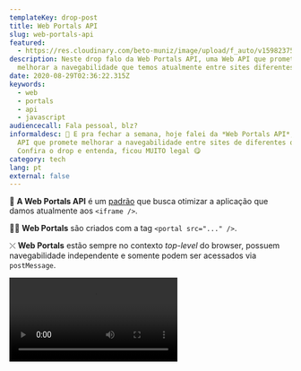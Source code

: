 ```yaml
---
templateKey: drop-post
title: Web Portals API
slug: web-portals-api
featured:
  - https://res.cloudinary.com/beto-muniz/image/upload/f_auto/v1598237543/Text_akhbby.jpg
description: Neste drop falo da Web Portals API, uma Web API que promete
  melhorar a navegabilidade que temos atualmente entre sites diferentes.
date: 2020-08-29T02:36:22.315Z
keywords:
  - web
  - portals
  - api
  - javascript
audiencecall: Fala pessoal, blz?
informaldesc: 🚪 E pra fechar a semana, hoje falei da *Web Portals API*, uma Web
  API que promete melhorar a navegabilidade entre sites de diferentes origens.
  Confira o drop e entenda, ficou MUITO legal 😋
category: tech
lang: pt
external: false
---
```


<Drop>

🚪 **A Web Portals API** é um [padrão](https://wicg.github.io/portals/) que busca otimizar a aplicação que damos atualmente aos `<iframe />`.

🕵️‍♂️ **Web Portals** são criados com a tag `<portal src="..." />`.

⤬ **Web Portals** estão sempre no contexto *top-level* do browser, possuem navegabilidade independente e somente podem ser acessados via `postMessage`.

<Video src="https://res.cloudinary.com/beto-muniz/video/upload/v1598241780/portals_vp9_cdkfvx.mp4" author="Adam Argyle" authorURL="https://web.dev/hands-on-portals/" />

👆 Como visto acima, dentre as principais vantangens, **Web Portals permitem é carregamento prévio de conteúdo e transição animada na navegação entre páginas.**

⚡️ Além disso, **Web Portals permitir**á combinar os beneficios da criação de **Multi-Page Applications** com arquitetura de **Single-Page Applications**.

🤯 Muito maneiro, né?

</Drop>